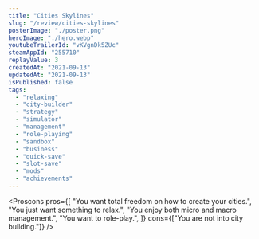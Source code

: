 ```yaml
---
title: "Cities Skylines"
slug: "/review/cities-skylines"
posterImage: "./poster.png"
heroImage: "./hero.webp"
youtubeTrailerId: "vKVgnDk5ZUc"
steamAppId: "255710"
replayValue: 3
createdAt: "2021-09-13"
updatedAt: "2021-09-13"
isPublished: false
tags:
  - "relaxing"
  - "city-builder"
  - "strategy"
  - "simulator"
  - "management"
  - "role-playing"
  - "sandbox"
  - "business"
  - "quick-save"
  - "slot-save"
  - "mods"
  - "achievements"
---
```


<Proscons
  pros={[
    "You want total freedom on how to create your cities.",
    "You just want something to relax.",
    "You enjoy both micro and macro management.",
    "You want to role-play.",
  ]}
  cons={["You are not into city building."]}
/>

<Section className="mt-10" title="Worth mentioning...">
  <List
    className="mt-5"
    items={[
      {
        mood: "kudos",
        content: "You have total freedom to design your city.",
      },
      {
        mood: "negative",
        content: "It is very CPU intense when in a highly populated city.",
      },
    ]}
  />
</Section>
